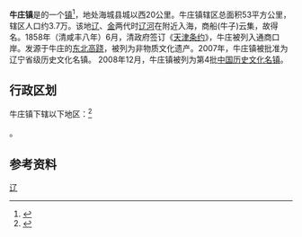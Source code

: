 {{中国乡级行政区
|景观照片文件名 = 
|景观照片描述 = 
|汉语拼音 = 
|其他语言 = 
|其他语言名称 = 
|旧称 = 
|地名出处 = 
|位置图文件名 = 
|位置图描述 = 
|自定义图片= 
|建置时间 = 
|政府驻地 = 
|毗邻 = 
|总面积 = 
|总人口 = 
|总人口年份 = 
|户籍人口 = 
|户籍人口年份 = 
|常住人口 = 
|常住人口年份 = 
|人口密度 = 
|GDP = 
|GDP年份 = 
|邮政编码 = 
|电话区号 = 412
|官方网站 = 
|网站名称 = 
|21/03/81/123/000}}
'''牛庄镇'''是{{PRC admin/fullname|21/03/81/123/000|3}}的一个[[行政建制镇|镇]]<ref>{{PRC admin/ref sgc|{{PRC admin/parent|21/03/81/123/000}}}}</ref>，地处海城县城以西20公里。牛庄镇辖区总面积53平方公里，辖区人口约3.7万。该地[[辽|辽]]、[[金朝|金]]两代时[[辽河|辽河]]在附近入海，商船(牛子)云集，故得名。1858年（清咸丰八年）6月，清政府签订《[[天津条约|天津条约]]》，牛庄被列入通商口岸。发源于牛庄的[[东北高跷|东北高跷]]，被列为非物质文化遗产。2007年，牛庄镇被批准为辽宁省级历史文化名镇。 2008年12月，牛庄镇被列为第4批[[中国历史文化名镇|中国历史文化名镇]]。

== 行政区划 ==
牛庄镇下辖以下地区：<ref>{{PRC admin/ref sgc|21/03/81/123/000}}</ref>

{{PRC admin/children|21/03/81/123/000}}。

== 参考资料 ==

{{reflist}}

{{行政区划小作品}}
{{PRC admin/navcat|21/03/81/123/000}}
{{中国历史文化名镇}}

[[Category:中国历史文化名镇|辽]]